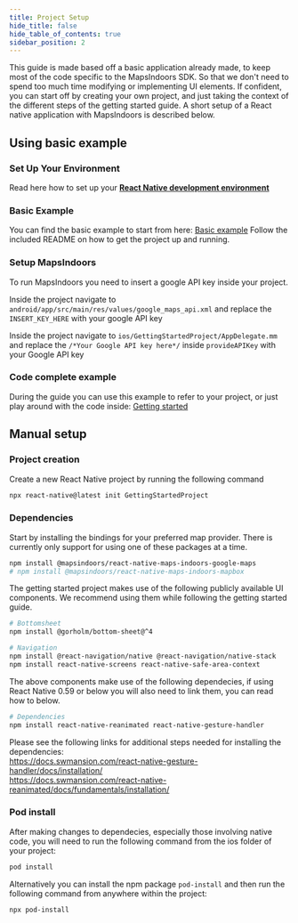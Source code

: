 ```yaml
---
title: Project Setup
hide_title: false
hide_table_of_contents: true
sidebar_position: 2
---
```



This guide is made based off a basic application already made, to keep most of the code specific to the MapsIndoors SDK. So that we don't need to spend too much time modifying or implementing UI elements.
If confident, you can start off by creating your own project, and just taking the context of the different steps of the getting started guide. A short setup of a React native application with MapsIndoors is described below.

## Using basic example

### Set Up Your Environment

Read here how to set up your **[React Native development environment](https://reactnative.dev/docs/environment-setup)**

### Basic Example

You can find the basic example to start from here: [Basic example](https://github.com/MapsPeople/getting-started-react-native-basic)
Follow the included README on how to get the project up and running.

### Setup MapsIndoors

To run MapsIndoors you need to insert a google API key inside your project.

<Tabs groupId="getting-started-react-native-project-setup">
<TabItem value="Android" label="Android" default>

Inside the project navigate to `android/app/src/main/res/values/google_maps_api.xml` and replace the `INSERT_KEY_HERE` with your google API key

</TabItem>
<TabItem value="iOS" label="iOS">

Inside the project navigate to `ios/GettingStartedProject/AppDelegate.mm` and replace the `/*Your Google API key here*/` inside `provideAPIKey` with your Google API key

</TabItem>
</Tabs>

### Code complete example

During the guide you can use this example to refer to your project, or just play around with the code inside: [Getting started](https://github.com/MapsPeople/getting-started-react-native)

## Manual setup

### Project creation

Create a new React Native project by running the following command

```bash
npx react-native@latest init GettingStartedProject
```

### Dependencies

Start by installing the bindings for your preferred map provider. There is currently only support for using one of these packages at a time.
```bash
npm install @mapsindoors/react-native-maps-indoors-google-maps
# npm install @mapsindoors/react-native-maps-indoors-mapbox
```


The getting started project makes use of the following publicly available UI components. We recommend using them while following the getting started guide.

```bash
# Bottomsheet
npm install @gorholm/bottom-sheet@^4

# Navigation
npm install @react-navigation/native @react-navigation/native-stack
npm install react-native-screens react-native-safe-area-context
```

The above components make use of the following dependecies, if using React Native 0.59 or below you will also need to link them, you can read how to below.
```bash
# Dependencies
npm install react-native-reanimated react-native-gesture-handler
```
Please see the following links for additional steps needed for installing the dependencies:<br/>
https://docs.swmansion.com/react-native-gesture-handler/docs/installation/ <br/>
https://docs.swmansion.com/react-native-reanimated/docs/fundamentals/installation/

### Pod install

After making changes to dependecies, especially those involving native code, you will need to run the following command from the ios folder of your project:

```bash
pod install
```

Alternatively you can install the npm package `pod-install` and then run the following command from anywhere within the project:

```bash
npx pod-install
```
